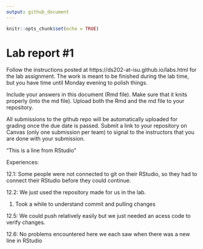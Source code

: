 ```yaml
---
output: github_document
---
```


<!-- README.md is generated from README.Rmd. Please edit the README.Rmd file -->


```r
knitr::opts_chunk$set(echo = TRUE)
```

# Lab report #1

Follow the instructions posted at https://ds202-at-isu.github.io/labs.html for the lab assignment. The work is meant to be finished during the lab time, but you have time until Monday evening to polish things.

Include your answers in this document (Rmd file). Make sure that it knits properly (into the md file). Upload both the Rmd and the md file to your repository.  

All submissions to the github repo will be automatically uploaded for grading once the due date is passed.
Submit a link to your repository on Canvas (only one submission per team) to signal to the instructors that you are done with your submission.

“This is a line from RStudio”

Experiences:

12.1: Some people were not connected to git on their RStudio, so they had to connect their RStudio before they could continue.

12.2: We just used the repository made for us in the lab.

1. Took a while to understand commit and pulling changes


12.5: We could push relatively easily but we just needed an acess code to verify changes.

12.6: No problems encountered here we each saw when there was a new line in RStudio
